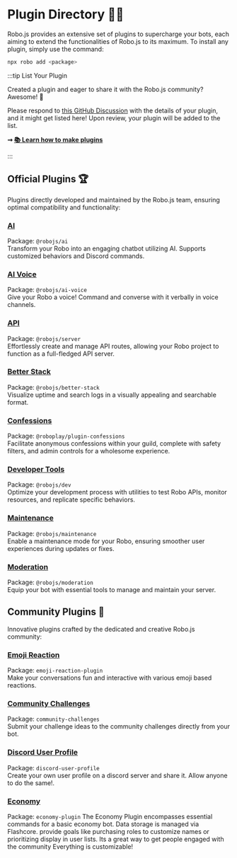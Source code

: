 
# Plugin Directory 🤖🔌

Robo.js provides an extensive set of plugins to supercharge your bots, each aiming to extend the functionalities of Robo.js to its maximum. To install any plugin, simply use the command:

```bash
npx robo add <package>
```

:::tip List Your Plugin

Created a plugin and eager to share it with the Robo.js community? Awesome! 🌟

Please respond to [this GitHub Discussion](https://github.com/Wave-Play/robo.js/discussions/48) with the details of your plugin, and it might get listed here! Upon review, your plugin will be added to the list.

**➞ [📚 Learn how to make plugins](/docs/advanced/plugins#creating-plugins)**

:::

## Official Plugins 🏆

Plugins directly developed and maintained by the Robo.js team, ensuring optimal compatibility and functionality:

### [AI](https://github.com/Wave-Play/robo.js/tree/main/packages/plugin-ai)

Package: `@robojs/ai`  
Transform your Robo into an engaging chatbot utilizing AI. Supports customized behaviors and Discord commands.

### [AI Voice](https://github.com/Wave-Play/robo.js/tree/main/packages/plugin-ai-voice)

Package: `@robojs/ai-voice`  
Give your Robo a voice! Command and converse with it verbally in voice channels.

### [API](https://github.com/Wave-Play/robo.js/tree/main/packages/plugin-api)

Package: `@robojs/server`  
Effortlessly create and manage API routes, allowing your Robo project to function as a full-fledged API server.

### [Better Stack](https://github.com/Wave-Play/robo.js/tree/main/packages/plugin-better-stack)

Package: `@robojs/better-stack`  
Visualize uptime and search logs in a visually appealing and searchable format.

### [Confessions](https://github.com/Wave-Play/robo.js/tree/main/packages/plugin-confessions)

Package: `@roboplay/plugin-confessions`  
Facilitate anonymous confessions within your guild, complete with safety filters, and admin controls for a wholesome experience.

### [Developer Tools](https://github.com/Wave-Play/robo.js/tree/main/packages/plugin-devtools)

Package: `@robojs/dev`  
Optimize your development process with utilities to test Robo APIs, monitor resources, and replicate specific behaviors.

### [Maintenance](https://github.com/Wave-Play/robo.js/tree/main/packages/plugin-maintenance)

Package: `@robojs/maintenance`  
Enable a maintenance mode for your Robo, ensuring smoother user experiences during updates or fixes.

### [Moderation](https://github.com/Wave-Play/robo.js/tree/main/packages/plugin-modtools)

Package: `@robojs/moderation`  
Equip your bot with essential tools to manage and maintain your server.

## Community Plugins 🎉

Innovative plugins crafted by the dedicated and creative Robo.js community:

### [Emoji Reaction](https://www.npmjs.com/package/emoji-reaction-plugin)

Package: `emoji-reaction-plugin`  
Make your conversations fun and interactive with various emoji based reactions.

### [Community Challenges](https://www.npmjs.com/package/community-challenges)

Package: `community-challenges`  
Submit your challenge ideas to the community challenges directly from your bot.

### [Discord User Profile](https://www.npmjs.com/package/discord-user-profile)

Package: `discord-user-profile`  
Create your own user profile on a discord server and share it. Allow anyone to do the same!.

### [Economy](https://www.npmjs.com/package/economy-plugin)

Package: `economy-plugin`
The Economy Plugin encompasses essential commands for a basic economy bot. Data storage is managed via Flashcore. provide goals like purchasing roles to customize names or prioritizing display in user lists. Its a great way to get people engaged with the community Everything is customizable!

<Footer />
